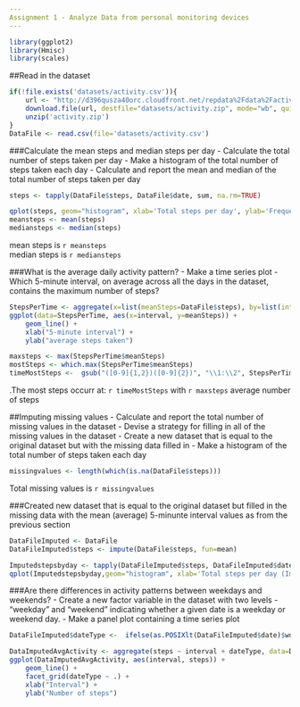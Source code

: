 ```yaml
---
Assignment 1 - Analyze Data from personal monitoring devices
---
```

```r
library(ggplot2)
library(Hmisc)
library(scales)
```
##Read in the dataset
```r

if(!file.exists('datasets/activity.csv')){
    url <- "http://d396qusza40orc.cloudfront.net/repdata%2Fdata%2Factivity.zip"
    download.file(url, destfile="datasets/activity.zip", mode="wb", quiet=FALSE)
    unzip('activity.zip')
}
DataFile <- read.csv(file='datasets/activity.csv')
```

###Calculate the mean steps and median steps per day
- Calculate the total number of steps taken per day
- Make a histogram of the total number of steps taken each day
- Calculate and report the mean and median of the total number of steps taken per day
```r
steps <- tapply(DataFile$steps, DataFile$date, sum, na.rm=TRUE)
```

```r
qplot(steps, geom="histogram", xlab='Total steps per day', ylab='Frequency', binwidth=500)
meansteps <- mean(steps)
mediansteps <- median(steps)
```
mean steps is  `r meansteps`  
median steps is  `r mediansteps`  

###What is the average daily activity pattern?
- Make a time series plot 
- Which 5-minute interval, on average across all the days in the dataset, contains the maximum number of steps?

```r
StepsPerTime <- aggregate(x=list(meanSteps=DataFile$steps), by=list(interval=DataFile$interval), FUN=mean, na.rm=TRUE)
ggplot(data=StepsPerTime, aes(x=interval, y=meanSteps)) +
    geom_line() +
    xlab("5-minute interval") +
    ylab("average steps taken") 
```
 
```r
maxsteps <- max(StepsPerTime$meanSteps)
mostSteps <- which.max(StepsPerTime$meanSteps)
timeMostSteps <-  gsub("([0-9]{1,2})([0-9]{2})", "\\1:\\2", StepsPerTime[mostSteps,'interval'])
```
.The most steps occurr at:  `r timeMostSteps` with `r maxsteps` average number of steps

##Imputing missing values
- Calculate and report the total number of missing values in the dataset
- Devise a strategy for filling in all of the missing values in the dataset
- Create a new dataset that is equal to the original dataset but with the missing data filled in
- Make a histogram of the total number of steps taken each day

```r
missingvalues <- length(which(is.na(DataFile$steps)))
```
Total missing values is `r missingvalues`

###Created new dataset that is equal to the original dataset but filled in the missing data with the mean (average) 5-minunte interval values as from the previous section 

```r
DataFileImputed <- DataFile
DataFileImputed$steps <- impute(DataFile$steps, fun=mean)

Imputedstepsbyday <- tapply(DataFileImputed$steps, DataFileImputed$date, sum)
qplot(Imputedstepsbyday,geom="histogram", xlab='Total steps per day (Imputed)', ylab='Frequency', binwidth=500)
```

###Are there differences in activity patterns between weekdays and weekends?
- Create a new factor variable in the dataset with two levels - "weekday" and "weekend" indicating whether a given date is a weekday or weekend day.
- Make a panel plot containing a time series plot

```r
DataFileImputed$dateType <-  ifelse(as.POSIXlt(DataFileImputed$date)$wday %in% c(0,6), 'weekend', 'weekday')

DataImputedAvgActivity <- aggregate(steps ~ interval + dateType, data=DataFileImputed, mean)
ggplot(DataImputedAvgActivity, aes(interval, steps)) + 
    geom_line() + 
    facet_grid(dateType ~ .) +
    xlab("Interval") + 
    ylab("Number of steps")
```






